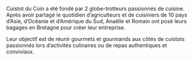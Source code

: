 Cuistot du Coin a été fondé par 2 globe-trotteurs passionnés de cuisine. Après avoir partagé le quotidien d’agriculteurs et de cuisiniers de 10 pays d’Asie, d’Océanie et d’Amérique du Sud, Anaëlle et Romain ont posé leurs bagages en Bretagne pour créer leur entreprise.

Leur objectif est de réunir gourmets et gourmands aux côtés de cuistots passionnés lors d’activités culinaires ou de repas authentiques et conviviaux. 